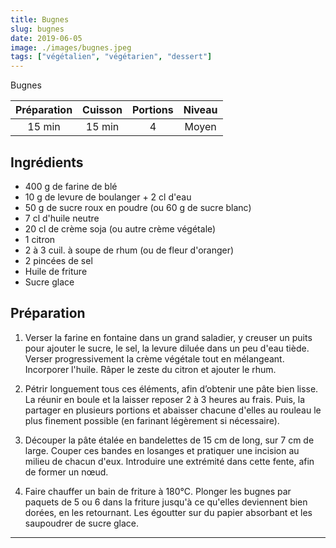 ```yaml
---
title: Bugnes
slug: bugnes
date: 2019-06-05
image: ./images/bugnes.jpeg
tags: ["végétalien", "végétarien", "dessert"]
---
```


<StyledParagraph>Bugnes</StyledParagraph>

| Préparation | Cuisson | Portions | Niveau |
| :-: | :-: | :-: | :-: |
| 15 min | 15 min | 4 | Moyen |


## Ingrédients
- <ListItem>400 g de farine de blé</ListItem>
- <ListItem>10 g de levure de boulanger + 2 cl d'eau</ListItem>
- <ListItem>50 g de sucre roux en poudre (ou 60 g de sucre blanc)</ListItem>
- <ListItem>7 cl d'huile neutre</ListItem>
- <ListItem>20 cl de crème soja (ou autre crème végétale)</ListItem>
- <ListItem>1 citron</ListItem>
- <ListItem>2 à 3 cuil. à soupe de rhum (ou de fleur d'oranger)</ListItem>
- <ListItem>2 pincées de sel</ListItem>
- <ListItem>Huile de friture</ListItem>
- <ListItem>Sucre glace</ListItem>


## Préparation

1. Verser la farine en fontaine dans un grand saladier, y creuser un puits pour ajouter le sucre, le sel, la levure diluée dans un peu d'eau tiède. Verser progressivement la crème végétale tout en mélangeant. Incorporer l'huile. Râper le zeste du citron et ajouter le rhum.

2. Pétrir longuement tous ces éléments, afin d’obtenir une pâte bien lisse. La réunir en boule et la laisser reposer 2 à 3 heures au frais. Puis, la partager en plusieurs portions et abaisser chacune d'elles au rouleau le plus finement possible (en farinant légèrement si nécessaire).

3. Découper la pâte étalée en bandelettes de 15 cm de long, sur 7 cm de large. Couper ces bandes en losanges et pratiquer une incision au milieu de chacun d'eux. Introduire une extrémité dans cette fente, afin de former un nœud.

4. Faire chauffer un bain de friture à 180°C. Plonger les bugnes par paquets de 5 ou 6 dans la friture jusqu'à ce qu'elles deviennent bien dorées, en les retournant. Les égoutter sur du papier absorbant et les saupoudrer de sucre glace.

---
